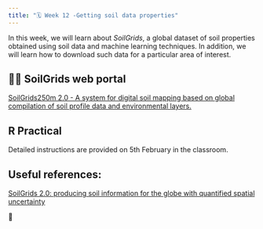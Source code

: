 ```yaml
---
title: "🗓️ Week 12 -Getting soil data properties"
---
```


In this week, we will learn about *SoilGrids*, a global dataset of soil properties obtained using soil data and machine learning techniques. In addition, we will learn how to download such data for a particular area of interest.

## 👨‍🏫 SoilGrids web portal 

[SoilGrids250m 2.0 - A system for digital soil mapping based on global compilation of soil profile data and environmental layers.](https://soilgrids.org/)

## R Practical

Detailed instructions are provided on 5th February in the classroom. 

## Useful references:

[SoilGrids 2.0: producing soil information for the globe with quantified spatial uncertainty](https://soil.copernicus.org/articles/7/217/2021/)

🎥 





